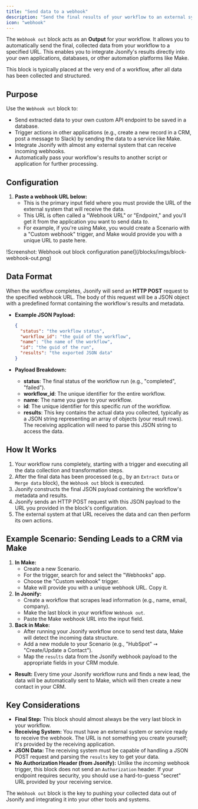 ```yaml
---
title: "Send data to a webhook"
description: "Send the final results of your workflow to an external system or application via an HTTP POST request."
icon: "webhook"
---
```


The `Webhook out` block acts as an **Output** for your workflow. It allows you to automatically send the final, collected data from your workflow to a specified URL. This enables you to integrate Jsonify's results directly into your own applications, databases, or other automation platforms like Make.

This block is typically placed at the very end of a workflow, after all data has been collected and structured.

## Purpose

Use the `Webhook out` block to:

- Send extracted data to your own custom API endpoint to be saved in a database.
- Trigger actions in other applications (e.g., create a new record in a CRM, post a message to Slack) by sending the data to a service like Make.
- Integrate Jsonify with almost any external system that can receive incoming webhooks.
- Automatically pass your workflow's results to another script or application for further processing.

## Configuration

1. **Paste a webhook URL below:**
   - This is the primary input field where you must provide the URL of the external system that will receive the data.
   - This URL is often called a "Webhook URL" or "Endpoint," and you'll get it from the application you want to send data _to_.
   - For example, if you're using Make, you would create a Scenario with a "Custom webhook" trigger, and Make would provide you with a unique URL to paste here.

<Frame caption="Screenshot: Webhook out block configuration panel">
  !Screenshot: Webhook out block configuration panel](/blocks/imgs/block-webhook-out.png)</Frame>

## Data Format

When the workflow completes, Jsonify will send an **HTTP POST** request to the specified webhook URL. The body of this request will be a JSON object with a predefined format containing the workflow's results and metadata.

- **Example JSON Payload:**

  ```json
  {
    "status": "the workflow status",
    "workflow_id": "the guid of the workflow",
    "name": "the name of the workflow",
    "id": "the guid of the run",
    "results": "the exported JSON data"
  }
  ```
- **Payload Breakdown:**
  - **status**: The final status of the workflow run (e.g., "completed", "failed").
  - **workflow_id**: The unique identifier for the entire workflow.
  - **name**: The name you gave to your workflow.
  - **id**: The unique identifier for this specific _run_ of the workflow.
  - **results**: This key contains the actual data you collected, typically as a JSON string representing an array of objects (your result rows). The receiving application will need to parse this JSON string to access the data.

## How It Works

1. Your workflow runs completely, starting with a trigger and executing all the data collection and transformation steps.
2. After the final data has been processed (e.g., by an `Extract Data` or `Merge data` block), the `Webhook out` block is executed.
3. Jsonify constructs the final JSON payload containing the workflow's metadata and results.
4. Jsonify sends an HTTP POST request with this JSON payload to the URL you provided in the block's configuration.
5. The external system at that URL receives the data and can then perform its own actions.

## Example Scenario: Sending Leads to a CRM via Make

1. **In Make:**
   - Create a new Scenario.
   - For the trigger, search for and select the "Webhooks" app.
   - Choose the "Custom webhook" trigger.
   - Make will provide you with a unique webhook URL. Copy it.
2. **In Jsonify:**
   - Create a workflow that scrapes lead information (e.g., name, email, company).
   - Make the last block in your workflow `Webhook out`.
   - Paste the Make webhook URL into the input field.
3. **Back in Make:**
   - After running your Jsonify workflow once to send test data, Make will detect the incoming data structure.
   - Add a new module to your Scenario (e.g., "HubSpot" ➙ "Create/Update a Contact").
   - Map the `results` data from the Jsonify webhook payload to the appropriate fields in your CRM module.

- **Result:** Every time your Jsonify workflow runs and finds a new lead, the data will be automatically sent to Make, which will then create a new contact in your CRM.

## Key Considerations

- **Final Step:** This block should almost always be the very last block in your workflow.
- **Receiving System:** You must have an external system or service ready to receive the webhook. The URL is not something you create yourself; it's provided by the receiving application.
- **JSON Data:** The receiving system must be capable of handling a JSON POST request and parsing the `results` key to get your data.
- **No Authorization Header (from Jsonify):** Unlike the _incoming_ webhook trigger, this block does not send an `Authorization` header. If your endpoint requires security, you should use a hard-to-guess "secret" URL provided by your receiving service.

The `Webhook out` block is the key to pushing your collected data out of Jsonify and integrating it into your other tools and systems.